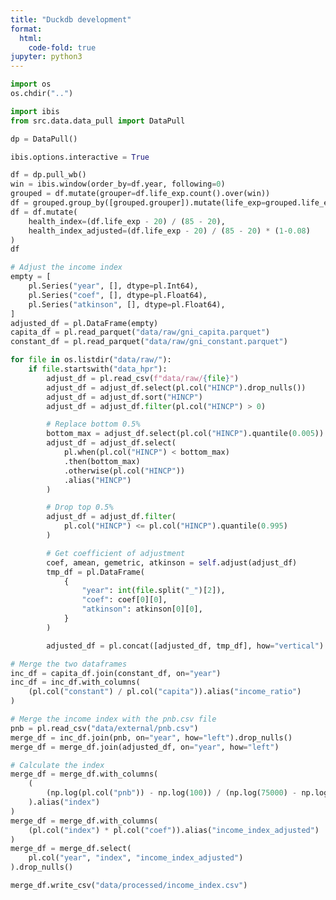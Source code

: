 ```yaml
---
title: "Duckdb development"
format:
  html:
    code-fold: true
jupyter: python3
---
```


```python
import os
os.chdir("..")
```

```python
import ibis
from src.data.data_pull import DataPull

dp = DataPull()

ibis.options.interactive = True
```

```python
df = dp.pull_wb()
win = ibis.window(order_by=df.year, following=0)
grouped = df.mutate(grouper=df.life_exp.count().over(win))
df = grouped.group_by([grouped.grouper]).mutate(life_exp=grouped.life_exp.max())
df = df.mutate(
    health_index=(df.life_exp - 20) / (85 - 20),
    health_index_adjusted=(df.life_exp - 20) / (85 - 20) * (1-0.08)
)
df
```

```python
# Adjust the income index
empty = [
    pl.Series("year", [], dtype=pl.Int64),
    pl.Series("coef", [], dtype=pl.Float64),
    pl.Series("atkinson", [], dtype=pl.Float64),
]
adjusted_df = pl.DataFrame(empty)
capita_df = pl.read_parquet("data/raw/gni_capita.parquet")
constant_df = pl.read_parquet("data/raw/gni_constant.parquet")

for file in os.listdir("data/raw/"):
    if file.startswith("data_hpr"):
        adjust_df = pl.read_csv(f"data/raw/{file}")
        adjust_df = adjust_df.select(pl.col("HINCP").drop_nulls())
        adjust_df = adjust_df.sort("HINCP")
        adjust_df = adjust_df.filter(pl.col("HINCP") > 0)

        # Replace bottom 0.5%
        bottom_max = adjust_df.select(pl.col("HINCP").quantile(0.005))
        adjust_df = adjust_df.select(
            pl.when(pl.col("HINCP") < bottom_max)
            .then(bottom_max)
            .otherwise(pl.col("HINCP"))
            .alias("HINCP")
        )

        # Drop top 0.5%
        adjust_df = adjust_df.filter(
            pl.col("HINCP") <= pl.col("HINCP").quantile(0.995)
        )

        # Get coefficient of adjustment
        coef, amean, gemetric, atkinson = self.adjust(adjust_df)
        tmp_df = pl.DataFrame(
            {
                "year": int(file.split("_")[2]),
                "coef": coef[0][0],
                "atkinson": atkinson[0][0],
            }
        )

        adjusted_df = pl.concat([adjusted_df, tmp_df], how="vertical")

# Merge the two dataframes
inc_df = capita_df.join(constant_df, on="year")
inc_df = inc_df.with_columns(
    (pl.col("constant") / pl.col("capita")).alias("income_ratio")
)

# Merge the income index with the pnb.csv file
pnb = pl.read_csv("data/external/pnb.csv")
merge_df = inc_df.join(pnb, on="year", how="left").drop_nulls()
merge_df = merge_df.join(adjusted_df, on="year", how="left")

# Calculate the index
merge_df = merge_df.with_columns(
    (
        (np.log(pl.col("pnb")) - np.log(100)) / (np.log(75000) - np.log(100))
    ).alias("index")
)
merge_df = merge_df.with_columns(
    (pl.col("index") * pl.col("coef")).alias("income_index_adjusted")
)
merge_df = merge_df.select(
    pl.col("year", "index", "income_index_adjusted")
).drop_nulls()

merge_df.write_csv("data/processed/income_index.csv")
```


